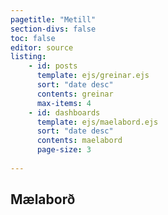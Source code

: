 ```yaml
---
pagetitle: "Metill"
section-divs: false
toc: false
editor: source
listing:
    - id: posts
      template: ejs/greinar.ejs
      sort: "date desc"
      contents: greinar
      max-items: 4
    - id: dashboards
      template: ejs/maelabord.ejs
      sort: "date desc"
      contents: maelabord
      page-size: 3
        
---
```





::: {#posts .column-screen}

:::

## Mælaborð



::: {#dashboards .column-screen}
:::

